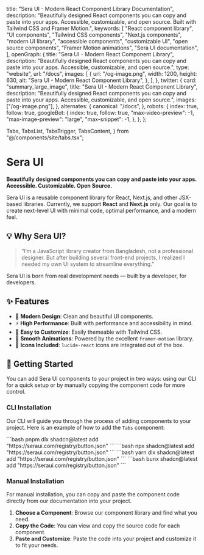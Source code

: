   title: "Sera UI - Modern React Component Library Documentation",
  description:
    "Beautifully designed React components you can copy and paste into your apps. Accessible, customizable, and open source. Built with Tailwind CSS and Framer Motion.",
  keywords: [
    "React component library",
    "UI components",
    "Tailwind CSS components",
    "Next.js components",
    "modern UI library",
    "accessible components",
    "customizable UI",
    "open source components",
    "Framer Motion animations",
    "Sera UI documentation",
  ],
  openGraph: {
    title: "Sera UI - Modern React Component Library",
    description:
      "Beautifully designed React components you can copy and paste into your apps. Accessible, customizable, and open source.",
    type: "website",
    url: "/docs",
    images: [
      {
        url: "/og-image.png",
        width: 1200,
        height: 630,
        alt: "Sera UI - Modern React Component Library",
      },
    ],
  },
  twitter: {
    card: "summary_large_image",
    title: "Sera UI - Modern React Component Library",
    description:
      "Beautifully designed React components you can copy and paste into your apps. Accessible, customizable, and open source.",
    images: ["/og-image.png"],
  },
  alternates: {
    canonical: "/docs",
  },
  robots: {
    index: true,
    follow: true,
    googleBot: {
      index: true,
      follow: true,
      "max-video-preview": -1,
      "max-image-preview": "large",
      "max-snippet": -1,
    },
  },
};

  Tabs,
  TabsList,
  TabsTrigger,
  TabsContent,
} from "@/components/site/tabs.tsx";


# Sera UI <AI dir="left"/>

**Beautifully designed components you can copy and paste into your apps. Accessible. Customizable. Open Source.**

Sera UI is a reusable component library for React, Next.js, and other JSX-based libraries. Currently, we support **React** and **Next.js** only. Our goal is to create next-level UI with minimal code, optimal performance, and a modern feel.

## 💡 Why Sera UI?

> “I’m a JavaScript library creator from Bangladesh, not a professional designer. But after building several front-end projects, I realized I needed my own UI system to streamline everything.”

Sera UI is born from real development needs — built by a developer, for developers.

## ✨ Features

* 🎨 **Modern Design**: Clean and beautiful UI components.
* ⚡ **High Performance**: Built with performance and accessibility in mind.
* 🧱 **Easy to Customize**: Easily themeable with Tailwind CSS.
* 🔄 **Smooth Animations**: Powered by the excellent `framer-motion` library.
* 🧩 **Icons Included**: `lucide-react` icons are integrated out of the box.

## 🚀 Getting Started

You can add Sera UI components to your project in two ways: using our CLI for a quick setup or by manually copying the component code for more control.

### CLI Installation
Our CLI will guide you through the process of adding components to your project. Here is an example of how to add the `Tabs` component:



<PMTabs>
  <PNPMTabContent>
    ```bash
    pnpm dlx shadcn@latest add "https://seraui.com/registry/button.json"
    ```
  </PNPMTabContent>
  <NPMTabContent>
    ```bash
    npx shadcn@latest add "https://seraui.com/registry/button.json"
    ```
  </NPMTabContent>
  <YarnTabContent>
     ```bash
    yarn dlx shadcn@latest add "https://seraui.com/registry/button.json"
    ```
  </YarnTabContent>
  <BunTabContent>
     ```bash
    bunx shadcn@latest add "https://seraui.com/registry/button.json"
    ```
  </BunTabContent>
</PMTabs>



### Manual Installation

For manual installation, you can copy and paste the component code directly from our documentation into your project.

1. **Choose a Component**: Browse our component library and find what you need.
2. **Copy the Code**: You can view and copy the source code for each component.
3. **Paste and Customize**: Paste the code into your project and customize it to fit your needs.
